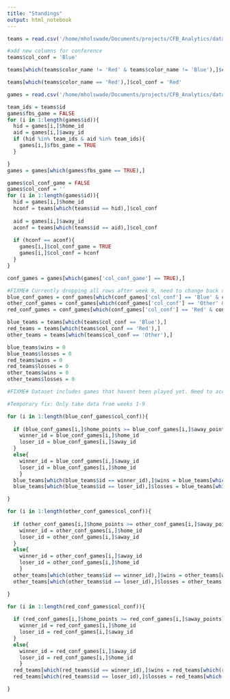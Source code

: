 ```yaml
---
title: "Standings"
output: html_notebook
---
```


```r
teams = read.csv('/home/mholswade/Documents/projects/CFB_Analytics/data/team_colors.csv')

```

```r
#add new columns for conference
teams$col_conf = 'Blue'

teams[which(teams$color_name != 'Red' & teams$color_name != 'Blue'),]$col_conf = 'Other'

teams[which(teams$color_name == 'Red'),]$col_conf = 'Red'
```

```r
games = read.csv('/home/mholswade/Documents/projects/CFB_Analytics/data/games_mod.csv')

```

```r
team_ids = teams$id
games$fbs_game = FALSE
for (i in 1:length(games$id)){
  hid = games[i,]$home_id
  aid = games[i,]$away_id
  if (hid %in% team_ids & aid %in% team_ids){
    games[i,]$fbs_game = TRUE
  }

}
games = games[which(games$fbs_game == TRUE),]

```

```r
games$col_conf_game = FALSE
games$col_conf = ''
for (i in 1:length(games$id)){
  hid = games[i,]$home_id
  hconf = teams[which(teams$id == hid),]$col_conf
  
  aid = games[i,]$away_id
  aconf = teams[which(teams$id == aid),]$col_conf
  
  if (hconf == aconf){
    games[i,]$col_conf_game = TRUE
    games[i,]$col_conf = hconf
  }
}


```


```r
conf_games = games[which(games['col_conf_game'] == TRUE),]

#FIXME# Currently dropping all rows after week 9, need to change back once a better system is in place
blue_conf_games = conf_games[which(conf_games['col_conf'] == 'Blue' & conf_games['week'] < 10),]
other_conf_games = conf_games[which(conf_games['col_conf'] == 'Other' & conf_games['week'] < 10),]
red_conf_games = conf_games[which(conf_games['col_conf'] == 'Red' & conf_games['week'] < 10),]

```


```r
blue_teams = teams[which(teams$col_conf == 'Blue'),]
red_teams = teams[which(teams$col_conf == 'Red'),]
other_teams = teams[which(teams$col_conf == 'Other'),]
```


```r
blue_teams$wins = 0
blue_teams$losses = 0
red_teams$wins = 0
red_teams$losses = 0
other_teams$wins = 0
other_teams$losses = 0

#FIXME# Dataset includes games that havent been played yet. Need to account for this by dropping any rows with dates greater than the current date.

#Temporary fix: Only take data from weeks 1-9

for (i in 1:length(blue_conf_games$col_conf)){
  
  if (blue_conf_games[i,]$home_points >= blue_conf_games[i,]$away_points){
    winner_id = blue_conf_games[i,]$home_id
    loser_id = blue_conf_games[i,]$away_id
  }
  else{
    winner_id = blue_conf_games[i,]$away_id
    loser_id = blue_conf_games[i,]$home_id
    }
  blue_teams[which(blue_teams$id == winner_id),]$wins = blue_teams[which(blue_teams$id == winner_id),]$wins + 1
  blue_teams[which(blue_teams$id == loser_id),]$losses = blue_teams[which(blue_teams$id == loser_id),]$losses + 1

}

for (i in 1:length(other_conf_games$col_conf)){
  
  if (other_conf_games[i,]$home_points >= other_conf_games[i,]$away_points){
    winner_id = other_conf_games[i,]$home_id
    loser_id = other_conf_games[i,]$away_id
  }
  else{
    winner_id = other_conf_games[i,]$away_id
    loser_id = other_conf_games[i,]$home_id
    }
  other_teams[which(other_teams$id == winner_id),]$wins = other_teams[which(other_teams$id == winner_id),]$wins + 1
  other_teams[which(other_teams$id == loser_id),]$losses = other_teams[which(other_teams$id == loser_id),]$losses + 1

}

for (i in 1:length(red_conf_games$col_conf)){
  
  if (red_conf_games[i,]$home_points >= red_conf_games[i,]$away_points){
    winner_id = red_conf_games[i,]$home_id
    loser_id = red_conf_games[i,]$away_id
  }
  else{
    winner_id = red_conf_games[i,]$away_id
    loser_id = red_conf_games[i,]$home_id
    }
  red_teams[which(red_teams$id == winner_id),]$wins = red_teams[which(red_teams$id == winner_id),]$wins + 1
  red_teams[which(red_teams$id == loser_id),]$losses = red_teams[which(red_teams$id == loser_id),]$losses + 1

}

```